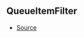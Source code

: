 ## QueueItemFilter



- [Source](https://github.com/Androz2091/discord-player/blob/e6e6eb7/packages/utils/src/Queue.ts#L3)